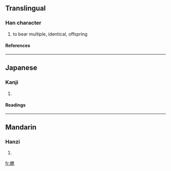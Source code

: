==Translingual==
===Han character===
{{Han char|rn=38|rad=女|as=12|sn=15|four=|canj=女弓山一 (VNUM)}}
# to bear multiple, identical, offspring
====References====
{{Han ref|kx=0271.351|dkj=06740|hdz=21082.070|uh=5B0E|ud=23310}}
----
==Japanese==
===Kanji===
{{ja-kanji|grade=|rs=女12}}
# {{defn|Japanese}} 
====Readings====
{{ja-readings|on=[[はん]] (han)|kun=}}
----
==Mandarin==
===Hanzi===
{{cmn-hanzi|pin=[[fàn]] (fan4)|wg=fan<sup>4</sup>}}
# {{defn|Mandarin}}

[[fr:嬎]]